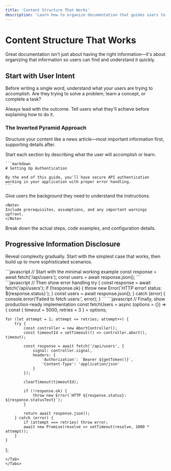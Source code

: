 ```yaml
---
title: 'Content Structure That Works'
description: 'Learn how to organize documentation that guides users to success with clear hierarchy and logical flow.'
---
```


# Content Structure That Works

Great documentation isn't just about having the right information—it's about organizing that information so users can find and understand it quickly.

## Start with User Intent

Before writing a single word, understand what your users are trying to accomplish. Are they trying to solve a problem, learn a concept, or complete a task?

<Tip>
Always lead with the outcome. Tell users what they'll achieve before explaining how to do it.
</Tip>

### The Inverted Pyramid Approach

Structure your content like a news article—most important information first, supporting details after.

<Steps>
<Step title="Lead with the outcome">
    Start each section by describing what the user will accomplish or learn.

    ```markdown
    # Setting Up Authentication

    By the end of this guide, you'll have secure API authentication
    working in your application with proper error handling.
    ```
</Step>

<Step title="Provide essential context">
    Give users the background they need to understand the instructions.

    <Note>
    Include prerequisites, assumptions, and any important warnings upfront.
    </Note>
</Step>

<Step title="Detail the implementation">
    Break down the actual steps, code examples, and configuration details.
</Step>
</Steps>

## Progressive Information Disclosure

Reveal complexity gradually. Start with the simplest case that works, then build up to more sophisticated scenarios.

<Tabs>
<Tab title="Basic Example">
```javascript
// Start with the minimal working example
const response = await fetch('/api/users');
const users = await response.json();
```
</Tab>

<Tab title="With Error Handling">
```javascript
// Then show error handling
try {
    const response = await fetch('/api/users');
    if (!response.ok) {
        throw new Error(`HTTP error! status: ${response.status}`);
    }
    const users = await response.json();
} catch (error) {
    console.error('Failed to fetch users:', error);
}
```
</Tab>

<Tab title="Production Ready">
```javascript
// Finally, show production-ready implementation
const fetchUsers = async (options = {}) => {
    const { timeout = 5000, retries = 3 } = options;

    for (let attempt = 1; attempt <= retries; attempt++) {
        try {
            const controller = new AbortController();
            const timeoutId = setTimeout(() => controller.abort(), timeout);

            const response = await fetch('/api/users', {
                signal: controller.signal,
                headers: {
                    'Authorization': `Bearer ${getToken()}`,
                    'Content-Type': 'application/json'
                }
            });

            clearTimeout(timeoutId);

            if (!response.ok) {
                throw new Error(`HTTP ${response.status}: ${response.statusText}`);
            }

            return await response.json();
        } catch (error) {
            if (attempt === retries) throw error;
            await new Promise(resolve => setTimeout(resolve, 1000 * attempt));
        }
    }
};
```
</Tab>
</Tabs>
